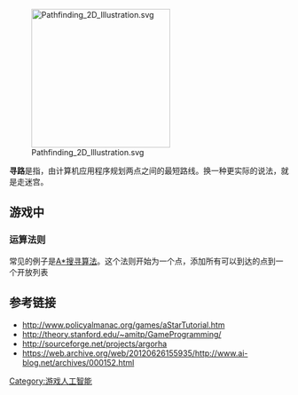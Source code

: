 {{擴充|time=2018-01-30T16:19:35+00:00}}
{{需要翻譯|time=2018-01-30T16:19:35+00:00}}
{{Otheruses|subject=计算机科学寻路|other=其他同名条目|寻路 (电视剧)}}
[[Image:Pathfinding_2D_Illustration.svg|250px]]

'''寻路'''是指，由计算机应用程序规划两点之间的最短路线。换一种更实际的说法，就是走迷宫。

==游戏中==

=== 运算法则 ===

常见的例子是[[A*搜寻算法|A*搜寻算法]]。这个法则开始为一个点，添加所有可以到达的点到一个开放列表

== 参考链接 ==

*http://www.policyalmanac.org/games/aStarTutorial.htm {{Wayback|url=http://www.policyalmanac.org/games/aStarTutorial.htm |date=20051224192823 }}
*http://theory.stanford.edu/~amitp/GameProgramming/ {{WebCite|url=https://www.webcitation.org/66fdZRVrC?url=http://theory.stanford.edu/~amitp/GameProgramming/ |date=20120404102943 |dateformat=iso }}
*http://sourceforge.net/projects/argorha {{Wayback|url=http://sourceforge.net/projects/argorha |date=20191019104906 }}
*https://web.archive.org/web/20120626155935/http://www.ai-blog.net/archives/000152.html

{{DEFAULTSORT:Xun寻路}}
[[Category:游戏人工智能|Category:游戏人工智能]]